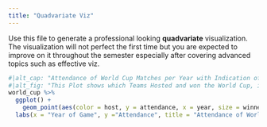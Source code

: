 ```yaml
---
title: "Quadvariate Viz"
---
```


Use this file to generate a professional looking **quadvariate** visualization.  The visualization will not perfect the first time but you are expected to improve on it throughout the semester especially after covering advanced topics such as effective viz.


```r
#|alt_cap: "Attendance of World Cup Matches per Year with Indication of Hosts and Winners per Game."
#|alt_fig: "This Plot shows which Teams Hosted and won the World Cup, it also shows and the Year and Attendance on the Game."
world_cup %>%
  ggplot() +
    geom_point(aes(color = host, y = attendance, x = year, size = winner )) + 
  labs(x = "Year of Game", y ="Attendance", title = "Attendance of World Cup Matches per Year with Indication of Hosts and Winners per Game." )

  
```

